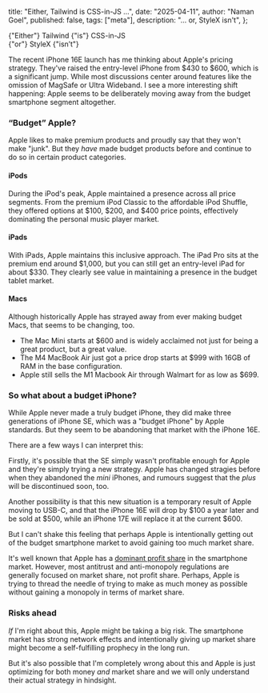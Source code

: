   title: "Either, Tailwind is CSS-in-JS ...",
  date: "2025-04-11",
  author: "Naman Goel",
  published: false,
  tags: ["meta"],
  description: "... or, StyleX isn't",
};



<Container path={__dirname}>
  <Word scale={62} italic>
    {"Either"}
  </Word>
  <Word scale={135}>Tailwind</Word>
  <Word scale={16} italic>
    {"is"}
  </Word>
  <Word scale={145}>CSS-in-JS</Word>
  <br />
  <Word scale={20} italic>
    {"or"}
  </Word>
  <Word scale={110}>StyleX</Word>
  <Word scale={42} italic>
    {"isn’t"}
  </Word>
</Container>

The recent iPhone 16E launch has me thinking about Apple's pricing strategy. They've
raised the entry-level iPhone from $430 to $600, which is a significant jump. While
most discussions center around features like the omission of MagSafe or Ultra Wideband.
I see a more interesting shift happening: Apple seems to be deliberately
moving away from the budget smartphone segment altogether.

### “Budget” Apple?

Apple likes to make premium products and proudly say that they won't make "junk".
But they _have_ made budget products before and continue to do so in certain product categories.

#### iPods

During the iPod's peak, Apple maintained a presence across all price segments. From the premium
iPod Classic to the affordable iPod Shuffle, they offered options at $100, $200, and $400 price
points, effectively dominating the personal music player market.

#### iPads

With iPads, Apple maintains this inclusive approach. The iPad Pro sits at the premium end around
$1,000, but you can still get an entry-level iPad for about $330. They clearly see value in
maintaining a presence in the budget tablet market.

#### Macs

Although historically Apple has strayed away from ever making budget Macs, that seems to be changing,
too.

- The Mac Mini starts at $600 and is widely acclaimed not just for being a great product, but a great value.
- The M4 MacBook Air just got a price drop starts at $999 with 16GB of RAM in the base configuration.
- Apple still sells the M1 Macbook Air through Walmart for as low as $699.

### So what about a budget iPhone?

While Apple never made a truly budget iPhone, they did make three generations of iPhone SE,
which was a "budget iPhone" by Apple standards. But they seem to be abandoning that market with
the iPhone 16E.

There are a few ways I can interpret this:

Firstly, it's possible that the SE simply wasn't profitable enough for Apple and they're simply trying
a new strategy. Apple has changed stragies before when they abandoned the _mini_ iPhones, and rumours
suggest that the _plus_ will be discontinued soon, too.

Another possibility is that this new situation is a temporary result of Apple moving to USB-C, and that
the iPhone 16E will drop by $100 a year later and be sold at $500, while an iPhone 17E will replace it
at the current $600.

But I can't shake this feeling that perhaps Apple is intentionally getting out of the budget smartphone
market to avoid gaining too much market share.

It's well known that Apple has a [dominant profit share](https://finance.yahoo.com/news/apple-again-dominates-smartphone-profit-031537788.html)
in the smartphone market. However, most antitrust and anti-monopoly regulations are generally focused on
market share, not profit share. Perhaps, Apple is trying to thread the needle of trying to make
as much money as possible without gaining a monopoly in terms of market share.

### Risks ahead

_If_ I'm right about this, Apple might be taking a big risk. The smartphone market has strong
network effects and intentionally giving up market share might become a self-fulfilling prophecy
in the long run.

But it's also possible that I'm completely wrong about this and Apple is just optimizing for
both money _and_ market share and we will only understand their actual strategy in hindsight.
